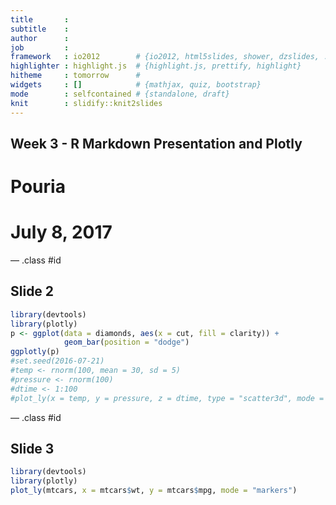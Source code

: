 ```yaml
---
title       : 
subtitle    : 
author      : 
job         : 
framework   : io2012        # {io2012, html5slides, shower, dzslides, ...}
highlighter : highlight.js  # {highlight.js, prettify, highlight}
hitheme     : tomorrow      # 
widgets     : []            # {mathjax, quiz, bootstrap}
mode        : selfcontained # {standalone, draft}
knit        : slidify::knit2slides
---
```


## Week 3 - R Markdown Presentation and Plotly
# Pouria
# July 8, 2017

--- .class #id 
  
## Slide 2
```r
library(devtools)
library(plotly)
p <- ggplot(data = diamonds, aes(x = cut, fill = clarity)) +
            geom_bar(position = "dodge")
ggplotly(p)
#set.seed(2016-07-21)
#temp <- rnorm(100, mean = 30, sd = 5)
#pressure <- rnorm(100)
#dtime <- 1:100
#plot_ly(x = temp, y = pressure, z = dtime, type = "scatter3d", mode = "markers", color = temp)
```

--- .class #id 
  
## Slide 3
```r
library(devtools)
library(plotly)
plot_ly(mtcars, x = mtcars$wt, y = mtcars$mpg, mode = "markers")
```

